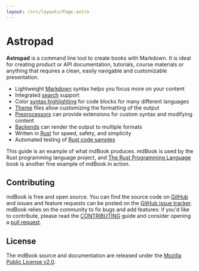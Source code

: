 ```yaml
---
layout: /src/layouts/Page.astro
---
```


# Astropad

**Astropad** is a command line tool to create books with Markdown.
It is ideal for creating product or API documentation, tutorials, course materials or anything that requires a clean,
easily navigable and customizable presentation.

* Lightweight [Markdown] syntax helps you focus more on your content
* Integrated [search] support
* Color [syntax highlighting] for code blocks for many different languages
* [Theme] files allow customizing the formatting of the output
* [Preprocessors] can provide extensions for custom syntax and modifying content
* [Backends] can render the output to multiple formats
* Written in [Rust] for speed, safety, and simplicity
* Automated testing of [Rust code samples]

This guide is an example of what mdBook produces.
mdBook is used by the Rust programming language project, and [The Rust Programming Language][trpl] book is another fine example of mdBook in action.

[Markdown]: format/markdown.md
[search]: guide/reading.md#search
[syntax highlighting]: format/theme/syntax-highlighting.md
[theme]: format/theme/index.html
[preprocessors]: format/configuration/preprocessors.md
[backends]: format/configuration/renderers.md
[Rust]: https://www.rust-lang.org/
[trpl]: https://doc.rust-lang.org/book/
[Rust code samples]: cli/test.md

## Contributing

mdBook is free and open source. You can find the source code on
[GitHub](https://github.com/rust-lang/mdBook) and issues and feature requests can be posted on
the [GitHub issue tracker](https://github.com/rust-lang/mdBook/issues). mdBook relies on the community to fix bugs and
add features: if you'd like to contribute, please read
the [CONTRIBUTING](https://github.com/rust-lang/mdBook/blob/master/CONTRIBUTING.md) guide and consider opening
a [pull request](https://github.com/rust-lang/mdBook/pulls).

## License

The mdBook source and documentation are released under
the [Mozilla Public License v2.0](https://www.mozilla.org/MPL/2.0/).
